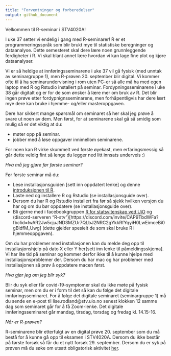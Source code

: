 ```yaml
---
title: "Forventninger og forberedelser"
output: github_document
---
```


Velkommen til R-seminar i STV4020A!

I uke 37 setter vi endelig i gang med R-seminarer! R er et programmeringsspråk som blir brukt mye til statistiske beregninger og dataanalyse. Dette semesteret skal dere lære noen grunnleggende ferdigheter i R. Vi skal blant annet lære hvordan vi kan lage fine plot og kjøre dataanalyser.  

Vi er så heldige at innføringsseminarene i uke 37 vil gå fysisk (med unntak av seminargruppe 1), men R-prøven 20. september blir digital. Vi kommer ofte til å ha seminarundervisning i rom uten PC-er så alle må ha med egen laptop med R og Rstudio installert på seminar. Fordypningsseminarene i uke 38 går digitalt og er for de som ønsker å lære mer om bruk av R. Det blir ingen prøve etter fordypnignsseminarene, men forhåpentligvis har dere lært mye dere kan bruke i hjemme- og/eller masteroppgaven. 

Dere har sikkert mange spørsmål om seminaret så her skal jeg prøve å svare ut noen av dem. Men først, for at seminarene skal gå så smidig som mulig så er det viktig at du:

- møter opp på seminar.
- jobber med å løse oppgaver innimellom seminarene.

For noen kan R virke skummelt ved første øyekast, men erfaringsmessig så går dette veldig fint så lenge du legger ned litt innsats underveis :)

*Hva må jeg gjøre før første seminar?*

Før første seminar må du:

- Lese installasjonsguiden [sett inn oppdatert lenke] og denne [introduksjonen til R](https://github.com/liserodland/stv4020aR/blob/master/H20-seminarer/Innf%C3%B8ringsseminarer/docs/installasjonsguide_R.md).
- Laste ned og installere R og Rstudio (se installasjonsguide over).
- Dersom du har R og Rstudio installert fra før så sjekk hvilken versjon du har og om du bør oppdatere (se installasjonsguide over). 
- Bli gjerne med i facebookgruppen [R for statsvitenskap ved UiO](https://www.facebook.com/groups/427792970608618) og (discord-serveren "R-stv")[https://discord.com/invite/CAP9TbdWFa?fbclid=IwAR2Jw5cjuJND3MZUr7QLbJ2NRC2gYkkRfYqyiH0LwEimceBi0gBldfM_Uwg] (dette gjelder spesielt de som skal bruke R i hjemmeoppgaven).

Om du har problemer med installasjonen kan du melde deg opp til installasjonshjelp på dato X eller Y her[sett inn lenke til påmeldingsskjema]. Vi har lite tid på seminar og kommer derfor ikke til å kunne hjelpe med installasjonsproblemer der. Dersom du har mac og har problemer med installasjonen så prøv å oppdatere macen først.

*Hva gjør jeg om jeg blir syk?*

Blir du syk eller får covid-19-symptomer skal du ikke møte på fysisk seminar, men om du er i form til det så kan du følge det digitale innføringsseminaret. For å følge det digitale seminaret (seminargruppe 1) må du sende en e-post til lise.rodland@stv.uio.no senest klokken 12 samme dag som seminaret går for å få Zoom-lenke. Det digitale innføringsseminaret går mandag, tirsdag, torsdag og fredag kl. 14.15-16.  

*Når er R-prøven?*

R-seminarene blir etterfulgt av en digital prøve 20. september som du må bestå for å kunne gå opp til eksamen i STV4020A. Dersom du ikke består på første forsøk så får du et nytt forsøk 29. september. Dersom du er syk på prøven må du søke om utsatt obligatorisk aktivitet [her](https://www.uio.no/studier/eksamen/obligatoriske-aktiviteter/sv-fraver-fra-obligatorisk-aktivitet.html). 